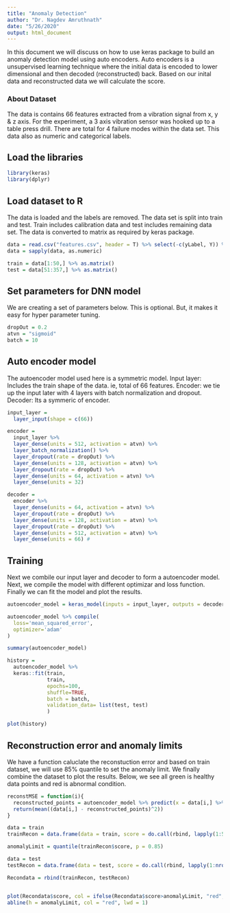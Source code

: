 ```yaml
---
title: "Anomaly Detection"
author: "Dr. Nagdev Amruthnath"
date: "5/26/2020"
output: html_document
---
```

In this document we will discuss on how to use keras package to build an anomaly detection model using auto encoders. Auto encoders is a unsupervised learning technique where the initial data is encoded to lower dimensional and then decoded (reconstructed) back. Based on our inital data and reconstructed data we will calculate the score.

### About Dataset
The data is contains 66 features extracted from a vibration signal from x, y & z axis. For the experiment, a 3 axis vibration sensor was hooked up to a table press drill. There are total for 4 failure modes within the data set. This data also as numeric and categorical labels. 

## Load the libraries 
```r
library(keras)
library(dplyr)
```

## Load dataset to R
The data is loaded and the labels are removed. The data set is split into train and test. Train includes calibration data and test includes remaining data set. The data is converted to matrix as required by keras package.
```r
data = read.csv("features.csv", header = T) %>% select(-c(yLabel, Y)) %>% as.data.frame()
data = sapply(data, as.numeric)

train = data[1:50,] %>% as.matrix()
test = data[51:357,] %>% as.matrix()
```

## Set parameters for DNN model
We are creating a set of parameters below. This is optional. But, it makes it easy for hyper parameter tuning. 
```r
dropOut = 0.2
atvn = "sigmoid"
batch = 10
```

## Auto encoder model
The autoencoder model used here is a symmetric model. 
Input layer: Includes the train shape of the data. ie, total of 66 features. 
Encoder: we tie up the input later with 4 layers with batch normalization and dropout. 
Decoder: Its a symmeric of encoder. 

```r
input_layer = 
  layer_input(shape = c(66)) 

encoder =
  input_layer %>% 
  layer_dense(units = 512, activation = atvn) %>% 
  layer_batch_normalization() %>% 
  layer_dropout(rate = dropOut) %>% 
  layer_dense(units = 128, activation = atvn) %>%
  layer_dropout(rate = dropOut) %>%
  layer_dense(units = 64, activation = atvn) %>%
  layer_dense(units = 32) 

decoder = 
  encoder %>% 
  layer_dense(units = 64, activation = atvn) %>% 
  layer_dropout(rate = dropOut) %>% 
  layer_dense(units = 128, activation = atvn) %>%
  layer_dropout(rate = dropOut) %>%
  layer_dense(units = 512, activation = atvn) %>%
  layer_dense(units = 66) # 
```

## Training
Next we combile our input layer and decoder to form a autoencoder model. Next, we compile the model with different optimizar and loss function. Finally we can fit the model and plot the results. 
```r
autoencoder_model = keras_model(inputs = input_layer, outputs = decoder)

autoencoder_model %>% compile(
  loss='mean_squared_error',
  optimizer='adam'
)

summary(autoencoder_model)

history =
  autoencoder_model %>%
  keras::fit(train,
             train,
             epochs=100,
             shuffle=TRUE,
             batch = batch,
             validation_data= list(test, test)
             )

plot(history)
```
## Reconstruction error and anomaly limits

We have a function caluclate the reconstuction error and based on train dataset, we will use 85% quantile to set the anomaly limit. We finally combine the dataset to plot the results. Below, we see all green is healthy data points and red is abnormal condition. 
```r
reconstMSE = function(i){
  reconstructed_points = autoencoder_model %>% predict(x = data[i,] %>% matrix(nrow = 1, ncol = 66))
  return(mean((data[i,] - reconstructed_points)^2))
}

data = train
trainRecon = data.frame(data = train, score = do.call(rbind, lapply(1:50, FUN = reconstMSE)))

anomalyLimit = quantile(trainRecon$score, p = 0.85)

data = test
testRecon = data.frame(data = test, score = do.call(rbind, lapply(1:nrow(data), FUN = reconstMSE)))

Recondata = rbind(trainRecon, testRecon)


plot(Recondata$score, col = ifelse(Recondata$score>anomalyLimit, "red", "green"), pch = 19, xlab = "observations", ylab = "score")
abline(h = anomalyLimit, col = "red", lwd = 1)
```
